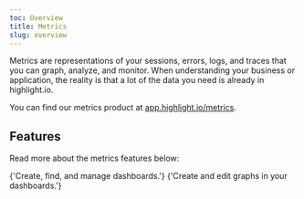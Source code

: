 ```yaml
---
toc: Overview
title: Metrics
slug: overview
---
```


<EmbeddedVideo
	src="https://www.youtube.com/embed/MzJMCcgf6iU"
	title="Metrics"
	allow="accelerometer; clipboard-write; encrypted-media; gyroscope; picture-in-picture; web-share"
/>

Metrics are representations of your sessions, errors, logs, and traces that you can graph, analyze, and monitor. When understanding your business or application, the reality is that a lot of the data you need is already in highlight.io.

You can find our metrics product at [app.highlight.io/metrics](https://app.highlight.io/metrics).

## Features

Read more about the metrics features below:

<DocsCardGroup>
	<DocsCard title="Dashboard management." href="./dashboard-management.md">
		{'Create, find, and manage dashboards.'}
	</DocsCard>
	<DocsCard title="Creating / editing a graph." href="./graphing.md">
		{'Create and edit graphs in your dashboards.'}
	</DocsCard>
</DocsCardGroup>
